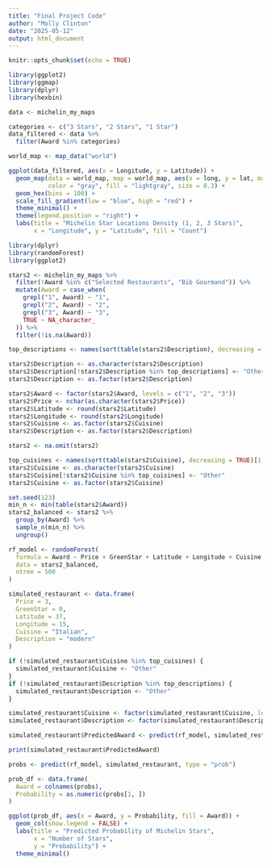 ```yaml
---
title: "Final Project Code"
author: "Molly Clinton"
date: "2025-05-12"
output: html_document
---
```


```r
knitr::opts_chunk$set(echo = TRUE)
```

```r
library(ggplot2)
library(ggmap)
library(dplyr)
library(hexbin) 

data <- michelin_my_maps  

categories <- c("3 Stars", "2 Stars", "1 Star")
data_filtered <- data %>%
  filter(Award %in% categories)

world_map <- map_data("world")

ggplot(data_filtered, aes(x = Longitude, y = Latitude)) +
  geom_map(data = world_map, map = world_map, aes(x = long, y = lat, map_id = region), 
           color = "gray", fill = "lightgray", size = 0.3) +
  geom_hex(bins = 100) +
  scale_fill_gradient(low = "blue", high = "red") +
  theme_minimal() + 
  theme(legend.position = "right") + 
  labs(title = "Michelin Star Locations Density (1, 2, 3 Stars)", 
       x = "Longitude", y = "Latitude", fill = "Count")
```

```r
library(dplyr)
library(randomForest)
library(ggplot2)

stars2 <- michelin_my_maps %>%
  filter(!Award %in% c("Selected Restaurants", "Bib Gourmand")) %>%
  mutate(Award = case_when(
    grepl("1", Award) ~ "1",
    grepl("2", Award) ~ "2",
    grepl("3", Award) ~ "3",
    TRUE ~ NA_character_
  )) %>%
  filter(!is.na(Award))

top_descriptions <- names(sort(table(stars2$Description), decreasing = TRUE)[1:25])

stars2$Description <- as.character(stars2$Description)
stars2$Description[!stars2$Description %in% top_descriptions] <- "Other"
stars2$Description <- as.factor(stars2$Description)

stars2$Award <- factor(stars2$Award, levels = c("1", "2", "3"))
stars2$Price <- nchar(as.character(stars2$Price))
stars2$Latitude <- round(stars2$Latitude)
stars2$Longitude <- round(stars2$Longitude)
stars2$Cuisine <- as.factor(stars2$Cuisine)
stars2$Description <- as.factor(stars2$Description)

stars2 <- na.omit(stars2)

top_cuisines <- names(sort(table(stars2$Cuisine), decreasing = TRUE)[1:25])
stars2$Cuisine <- as.character(stars2$Cuisine)
stars2$Cuisine[!stars2$Cuisine %in% top_cuisines] <- "Other"
stars2$Cuisine <- as.factor(stars2$Cuisine)

set.seed(123)
min_n <- min(table(stars2$Award))
stars2_balanced <- stars2 %>%
  group_by(Award) %>%
  sample_n(min_n) %>%
  ungroup()

rf_model <- randomForest(
  formula = Award ~ Price + GreenStar + Latitude + Longitude + Cuisine + Description,
  data = stars2_balanced,
  ntree = 500
)

simulated_restaurant <- data.frame(
  Price = 3,
  GreenStar = 0,
  Latitude = 37,
  Longitude = 15,
  Cuisine = "Italian",
  Description = "modern"
)

if (!simulated_restaurant$Cuisine %in% top_cuisines) {
  simulated_restaurant$Cuisine <- "Other"
}
if (!simulated_restaurant$Description %in% top_descriptions) {
  simulated_restaurant$Description <- "Other"
}

simulated_restaurant$Cuisine <- factor(simulated_restaurant$Cuisine, levels = levels(stars2_balanced$Cuisine))
simulated_restaurant$Description <- factor(simulated_restaurant$Description, levels = levels(stars2_balanced$Description))

simulated_restaurant$PredictedAward <- predict(rf_model, simulated_restaurant)

print(simulated_restaurant$PredictedAward)
```

```r
probs <- predict(rf_model, simulated_restaurant, type = "prob")

prob_df <- data.frame(
  Award = colnames(probs),
  Probability = as.numeric(probs[1, ])
)

ggplot(prob_df, aes(x = Award, y = Probability, fill = Award)) +
  geom_col(show.legend = FALSE) +
  labs(title = "Predicted Probability of Michelin Stars",
       x = "Number of Stars",
       y = "Probability") +
  theme_minimal()
```